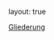 layout: true
  
<div class="my-header"></div>

<!-- the following lines define the header and the footer line: -->
<div class="my-header"></div>

<!-- the following lines define the header and the footer line: -->
<div class="my-footer"><span>[Gliederung](#gliederung)
&emsp;&emsp;&emsp;&emsp;&emsp;</span></div> 

<div class="footer-line"></div>


